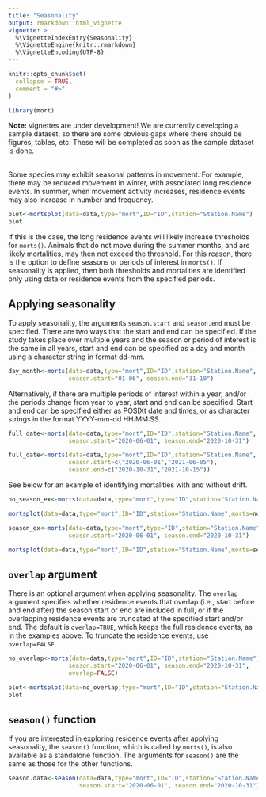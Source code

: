 ```yaml
---
title: "Seasonality"
output: rmarkdown::html_vignette
vignette: >
  %\VignetteIndexEntry{Seasonality}
  %\VignetteEngine{knitr::rmarkdown}
  %\VignetteEncoding{UTF-8}
---
```


```r
knitr::opts_chunk$set(
  collapse = TRUE,
  comment = "#>"
)
```

```r
library(mort)
```
**Note:** vignettes are under development! We are currently developing a sample dataset, so there are some obvious gaps where there should be figures, tables, etc. These will be completed as soon as the sample dataset is done. 
<br>
<br>

Some species may exhibit seasonal patterns in movement. For example, there may be reduced movement in winter, with associated long residence events. In summer, when movement activity increases, residence events may also increase in number and frequency. 

<!-- Plot of example winter and summer movements - from presentation  -->
```r
plot<-mortsplot(data=data,type="mort",ID="ID",station="Station.Name")
plot
```

If this is the case, the long residence events will likely increase thresholds for `morts()`. Animals that do not move during the summer months, and are likely mortalities, may then not exceed the threshold. For this reason, there is the option to define seasons or periods of interest in `morts()`. If seasonality is applied, then both thresholds and mortalities are identified only using data or residence events from the specified periods. 

## Applying seasonality
To apply seasonality, the arguments `season.start` and `season.end` must be specified. There are two ways that the start and end can be specified. If the study takes place over multiple years and the season or period of interest is the same in all years, start and end can be specified as a day and month using a character string in format dd-mm.

```r
day_month<-morts(data=data,type="mort",ID="ID",station="Station.Name",
                 season.start="01-06", season.end="31-10")
```

Alternatively, if there are multiple periods of interest within a year, and/or the periods change from year to year, start and end can be specified. Start and end can be specified either as POSIXt date and times, or as character strings in the format YYYY-mm-dd HH:MM:SS. 

```r
full_date<-morts(data=data,type="mort",ID="ID",station="Station.Name",
                 season.start="2020-06-01", season.end="2020-10-31")
```

```r
full_date<-morts(data=data,type="mort",ID="ID",station="Station.Name",
                 season.start=c("2020-06-01","2021-06-05"),
                 season.end=c("2020-10-31","2021-10-15"))
```

See below for an example of identifying mortalities with and without drift. 
```r
no_season_ex<-morts(data=data,type="mort",type="ID",station="Station.Name",method="all")

mortsplot(data=data,type="mort",ID="ID",station="Station.Name",morts=no_season_ex)
```

```r
season_ex<-morts(data=data,type="mort",type="ID",station="Station.Name",method="all",
                 season.start="2020-06-01", season.end="2020-10-31")

mortsplot(data=data,type="mort",ID="ID",station="Station.Name",morts=season_ex)
```

## `overlap` argument
There is an optional argument when applying seasonality. The `overlap` argument specifies whether residence events that overlap (i.e., start before and end after) the season start or end are included in full, or if the overlapping residence events are truncated at the specified start and/or end. The default is `overlap=TRUE`, which keeps the full residence events, as in the examples above. To truncate the residence events, use `overlap=FALSE`. 

```r
no_overlap<-morts(data=data,type="mort",ID="ID",station="Station.Name",
                 season.start="2020-06-01", season.end="2020-10-31",
                 overlap=FALSE)
```

```r
plot<-mortsplot(data=no_overlap,type="mort",ID="ID",station="Station.Name")
plot
```

## `season()` function
If you are interested in exploring residence events after applying seasonality, the `season()` function, which is called by `morts()`, is also available as a standalone function. The arguments for `season()` are the same as those for the other functions.

```r
season.data<-season(data=data,type="mort",ID="ID",station="Station.Name",
                    season.start="2020-06-01", season.end="2020-10-31")
```

